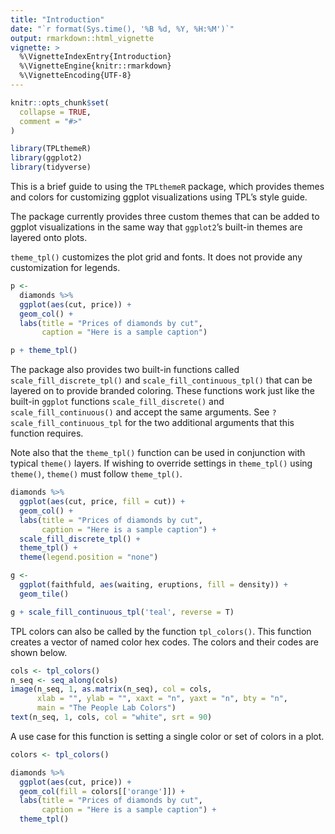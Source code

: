 ```yaml
---
title: "Introduction"
date: "`r format(Sys.time(), '%B %d, %Y, %H:%M')`"
output: rmarkdown::html_vignette
vignette: >
  %\VignetteIndexEntry{Introduction}
  %\VignetteEngine{knitr::rmarkdown}
  %\VignetteEncoding{UTF-8}
---
```


```r
knitr::opts_chunk$set(
  collapse = TRUE,
  comment = "#>"
)
```

```r
library(TPLthemeR)
library(ggplot2)
library(tidyverse)
```


This is a brief guide to using the `TPLthemeR` package, which provides themes and colors for customizing ggplot visualizations using TPL's style guide. 

The package currently provides three custom themes that can be added to ggplot visualizations in the same way that `ggplot2`'s built-in themes are layered onto plots.

`theme_tpl()` customizes the plot grid and fonts. It does not provide any customization for legends.

```r
p <- 
  diamonds %>% 
  ggplot(aes(cut, price)) +
  geom_col() +
  labs(title = "Prices of diamonds by cut",
       caption = "Here is a sample caption")

p + theme_tpl()
```


The package also provides two built-in functions called `scale_fill_discrete_tpl()` and `scale_fill_continuous_tpl()` that can be layered on to provide branded coloring. These functions work just like the built-in `ggplot` functions `scale_fill_discrete()` and `scale_fill_continuous()` and accept the same arguments. See `?scale_fill_continuous_tpl` for the two additional arguments that this function requires.

Note also that the `theme_tpl()` function can be used in conjunction with typical `theme()` layers. If wishing to override settings in `theme_tpl()` using `theme()`, `theme()` must follow `theme_tpl()`.

```r
diamonds %>% 
  ggplot(aes(cut, price, fill = cut)) +
  geom_col() +
  labs(title = "Prices of diamonds by cut",
       caption = "Here is a sample caption") + 
  scale_fill_discrete_tpl() +
  theme_tpl() +
  theme(legend.position = "none")
```

```r
g <- 
  ggplot(faithfuld, aes(waiting, eruptions, fill = density)) +
  geom_tile()

g + scale_fill_continuous_tpl('teal', reverse = T)

```




TPL colors can also be called by the function `tpl_colors()`. This function creates a vector of named color hex codes. The colors and their codes are shown below.

```r
cols <- tpl_colors()
n_seq <- seq_along(cols)
image(n_seq, 1, as.matrix(n_seq), col = cols,
      xlab = "", ylab = "", xaxt = "n", yaxt = "n", bty = "n",
      main = "The People Lab Colors")
text(n_seq, 1, cols, col = "white", srt = 90)
```


A use case for this function is setting a single color or set of colors in a plot.

```r
colors <- tpl_colors()

diamonds %>% 
  ggplot(aes(cut, price)) +
  geom_col(fill = colors[['orange']]) +
  labs(title = "Prices of diamonds by cut",
       caption = "Here is a sample caption") +
  theme_tpl()
```


